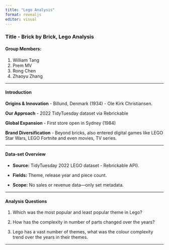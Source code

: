 ```yaml
---
title: "Lego Analysis"
format: revealjs
editor: visual
---
```


### Title - Brick by Brick, Lego Analysis

#### Group Members:

1.  William Tang
2.  Prem MV
3.  Rong Chen
4.  Zhaoyu Zhang

------------------------------------------------------------------------

#### Introduction

**Origins & Innovation** - Billund, Denmark (1934) - Ole Kirk Christiansen.

**Our Approach** - 2022 TidyTuesday dataset via Rebrickable

**Global Expansion** - First store open in Sydney (1984)

**Brand Diversification** - Beyond bricks, also entered digital games like LEGO Star Wars, LEGO Fortnite and even movies, TV series.

------------------------------------------------------------------------

#### Data-set Overview

-   **Source:** TidyTuesday 2022 LEGO dataset - Rebrickable API).

-   **Fields:** Theme, release year and piece count.

-   **Scope:** No sales or revenue data—only set metadata.

------------------------------------------------------------------------

#### Analysis Questions

1.  Which was the most popular and least popular theme in Lego?

2.  How has the complexity in number of parts changed over the years?

3.  Lego has a vast number of themes, what was the colour complexity trend over the years in their themes.

------------------------------------------------------------------------
